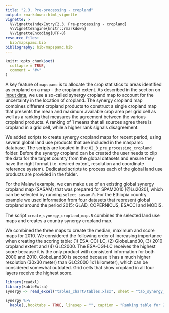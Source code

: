 ```yaml
---
title: "2.3. Pre-processing - cropland"
output: rmarkdown::html_vignette
vignette: >
  %\VignetteIndexEntry{2.3. Pre-processing - cropland}
  %\VignetteEngine{knitr::rmarkdown}
  %\VignetteEncoding{UTF-8}
resource_files:
  bib/mapspamc.bib
bibliography: bib/mapspamc.bib
---
```


```r
knitr::opts_chunk$set(
  collapse = TRUE,
  comment = "#>"
)
```

A key feature of `mapspamc` is to allocate the crop statistics to areas identified as cropland on a map - the cropland extent. As described in the section on [Input data](inputdata.html), we use a so-called synergy cropland map to account for the uncertainty in the location of cropland. The synergy cropland map combines different cropland products to construct a single cropland map that presents the mean and maximum available crop area per grid cell as well as a ranking that measures the agreement between the various cropland products. A ranking of 1 means that all sources agree there is cropland in a grid cell, while a higher rank signals disagreement. 

We added scripts to create synergy cropland maps for recent period, using several global land use products that are included in the maspamc database. The scripts are located in the `02_3_pre_processing_cropland` folder. Before the synergy cropland can be created the user needs to clip the data for the target country from the global datasets and ensure they have the right format (i.e. desired extent, resolution and coordinate reference system). Dedicated scripts to process each of the global land use products are provided in the folder. 

For the Malawi example, we can make use of an existing global synergy cropland map (SASAM) that was prepared for SPAM2010 [@Lu2020], which can be selected by running `select_sasam.R`. For the Ethiopia country example we used information from four datasets that represent global cropland around the period 2015: GLAD, COPERNICUS, ESACCI and MODIS. 

The script `create_synergy_cropland_map.R` combines the selected land use maps and creates a country synergy cropland map.
  
We combined the three maps to create the median, maximum and score maps for 2010. We considered the following order of increasing importance when creating the scoring table: (1) ESA-CCI-LC, (2) GlobeLand30, (3) 2010 cropland extent and (4) GLC2000. The ESA-CGI-LC receives the highest score because it is the only product with consistent information for both 2000 and 2010. GlobeLand30 is second because it has a much higher resolution (30x30 meter) than GLC2000 1x1 kilometer), which can be considered somewhat outdated. Grid cells that show cropland in all four layers receive the highest score. 




```r
library(readxl)
library(kableExtra)
synergy <- read_excel("tables_chart/tables.xlsx", sheet = "tab_synergy_cl")

synergy %>%
  kable(.,booktabs = TRUE, linesep = "", caption = "Ranking table for 2015 synergy cropland map")
```


